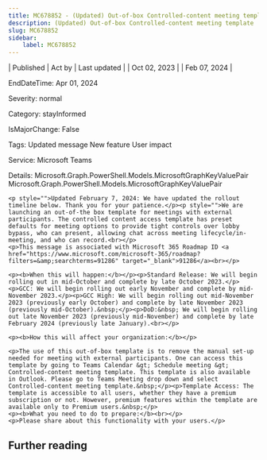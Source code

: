 ```yaml
---
title: MC678852 - (Updated) Out-of-box Controlled-content meeting template
description: (Updated) Out-of-box Controlled-content meeting template
slug: MC678852
sidebar:
    label: MC678852
---
```



| Published | Act by | Last updated |
| Oct 02, 2023 |  | Feb 07, 2024 |

EndDateTime: Apr 01, 2024

Severity: normal

Category: stayInformed

IsMajorChange: False

Tags: Updated message New feature User impact

Service: Microsoft Teams

Details: Microsoft.Graph.PowerShell.Models.MicrosoftGraphKeyValuePair Microsoft.Graph.PowerShell.Models.MicrosoftGraphKeyValuePair

```
<p style="">Updated February 7, 2024: We have updated the rollout timeline below. Thank you for your patience.</p><p style="">We are launching an out-of-the box template for meetings with external participants. The controlled content access template has preset defaults for meeting options to provide tight controls over lobby bypass, who can present, allowing chat across meeting lifecycle/in-meeting, and who can record.<br></p>
<p>This message is associated with Microsoft 365 Roadmap ID <a href="https://www.microsoft.com/microsoft-365/roadmap?filters=&amp;searchterms=91286" target="_blank">91286</a><br></p>

<p><b>When this will happen:</b></p><p>Standard Release: We will begin rolling out in mid-October and complete by late October 2023.</p><p>GCC: We will begin rolling out early November and complete by mid-November 2023.</p><p>GCC High: We will begin rolling out mid-November 2023 (previously early October) and complete by late November 2023 (previously mid-October).&nbsp;</p><p>DoD:&nbsp; We will begin rolling out late November 2023 (previously mid-November) and complete by late February 2024 (previously late January).<br></p>

<p><b>How this will affect your organization:</b></p>

<p>The use of this out-of-box template is to remove the manual set-up needed for meeting with external participants. One can access this template by going to Teams Calendar &gt; Schedule meeting &gt; Controlled-content meeting template. This template is also available in Outlook. Please go to Teams Meeting drop down and select Controlled-content meeting template.&nbsp;</p><p>Template Access: The template is accessible to all users, whether they have a premium subscription or not. However, premium features within the template are available only to Premium users.&nbsp;</p>
<p><b>What you need to do to prepare:</b><br></p>
<p>Please share about this functionality with your users.</p>
```

## Further reading
